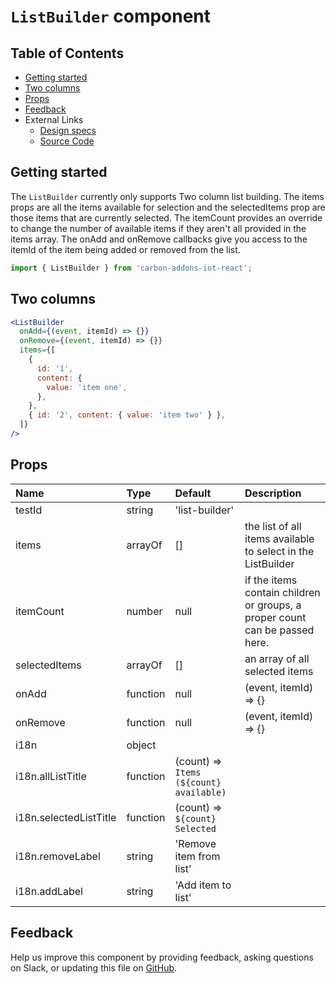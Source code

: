 # `ListBuilder` component

## Table of Contents

- [Getting started](#getting-started)
- [Two columns](#two-columns)
- [Props](#props)
- [Feedback](#feedback)
- External Links
  - [Design specs](https://pages.github.ibm.com/ai-applications/design/components/listbuilder/overview)
  - [Source Code](https://github.com/carbon-design-system/carbon-addons-iot-react/tree/next/packages/react/src/components/ListBuilder)

## Getting started

The `ListBuilder` currently only supports Two column list building. The items props are all the items available for selection and the selectedItems prop are those items that are currently selected. The itemCount provides an override to change the number of available items if they aren't all provided in the items array. The onAdd and onRemove callbacks give you access to the itemId of the item being added or removed from the list.

```jsx
import { ListBuilder } from 'carbon-addons-iot-react';
```

## Two columns

```jsx
<ListBuilder
  onAdd={(event, itemId) => {}}
  onRemove={(event, itemId) => {}}
  items={[
    {
      id: '1',
      content: {
        value: 'item one',
      },
    },
    { id: '2', content: { value: 'item two' } },
  ]}
/>
```

## Props

| Name                   | Type     | Default                                 | Description                                                                 |
| :--------------------- | :------- | :-------------------------------------- | :-------------------------------------------------------------------------- |
| testId                 | string   | 'list-builder'                          |                                                                             |
| items                  | arrayOf  | []                                      | the list of all items available to select in the ListBuilder                |
| itemCount              | number   | null                                    | if the items contain children or groups, a proper count can be passed here. |
| selectedItems          | arrayOf  | []                                      | an array of all selected items                                              |
| onAdd                  | function | null                                    | (event, itemId) => {}                                                       |
| onRemove               | function | null                                    | (event, itemId) => {}                                                       |
| i18n                   | object   |                                         |                                                                             |
| i18n.allListTitle      | function | (count) => `Items (${count} available)` |                                                                             |
| i18n.selectedListTitle | function | (count) => `${count} Selected`          |                                                                             |
| i18n.removeLabel       | string   | 'Remove item from list'                 |                                                                             |
| i18n.addLabel          | string   | 'Add item to list'                      |                                                                             |

## Feedback

Help us improve this component by providing feedback, asking questions on Slack, or updating this file on
[GitHub](https://github.com/carbon-design-system/carbon-addons-iot-react/tree/next/packages/react/src/components/ListBuilder/ListBuilder.mdx).
